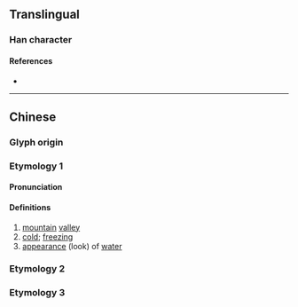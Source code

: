 {{character info}}
==Translingual==

===Han character===
{{Han char|rn=85|rad=水|as=17|sn=20|four=|canj=ESLR|ids=⿰氵臨}}

====References====
* {{Han ref|kx=0661.070|dkj=18700|dj=1070.270|hdz=31787.030|uh=7036|ud=28726}}

----

==Chinese==
{{zh-forms}}

===Glyph origin===
{{Han etym}}

===Etymology 1===
====Pronunciation====
{{zh-pron
|m=lín
|c=lam4
|mc=y
|oc=y
|cat=n,a
}}

====Definitions====
{{zh-hanzi}}

# [[mountain]] [[valley]]
# [[cold]]; [[freezing]]
# [[appearance]] (look) of [[water]]

===Etymology 2===
{{zh-see|臨|a}}

===Etymology 3===
{{zh-see|淋|a}}